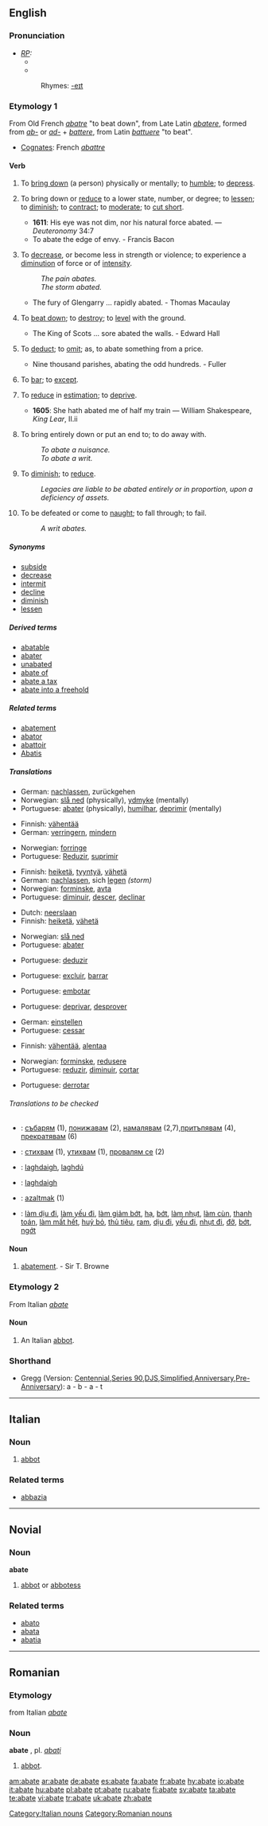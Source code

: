 {{wikisource1911Enc|Abated}}
==English==

===Pronunciation===
* ''[[RP]]:''
** {{IPA|/əˈbeɪt/}}
** {{SAMPA|/@"beIt/}}
*: Rhymes: [[Rhymes:English:-eɪt|-eɪt]]

===Etymology 1===
From Old French ''[[abatre]]'' "to beat down", from Late Latin ''[[abatere]]'', formed from ''[[ab-]]'' or ''[[ad-]]'' + ''[[battere]]'', from Latin ''[[battuere]]'' "to beat".
* [[cognate|Cognate]]s: French ''[[abattre]]''

====Verb====
{{en-verb|abat|ing}}

# {{transitive}} To [[bring down]] (a person) physically or mentally; to [[humble]]; to [[depress]].
# {{transitive}} To bring down or [[reduce]] to a lower state, number, or degree; to [[lessen]]; to [[diminish]]; to [[contract]]; to [[moderate]]; to [[cut short]].
#* '''1611''': His eye was not dim, nor his natural force abated. — ''Deuteronomy'' 34:7
#* To abate the edge of envy. - Francis Bacon
# {{intransitive}} To [[decrease]], or become less in strength or violence; to experience a [[diminution]] of force or of [[intensity]].
#: ''The pain abates.''
#: ''The storm abated.''
#* The fury of Glengarry ... rapidly abated. - Thomas Macaulay
# {{transitive}} {{obsolete}} To [[beat down]]; to [[destroy]]; to [[level]] with the ground.
#* The King of Scots ... sore abated the walls. - Edward Hall
# {{transitive}} To [[deduct]]; to [[omit]]; as, to abate something from a price.
#* Nine thousand parishes, abating the odd hundreds. - Fuller
# {{transitive}} To [[bar]]; to [[except]].
# {{transitive}} {{obsolete}} To [[reduce]] in [[estimation]]; to [[deprive]].
#* '''1605''': She hath abated me of half my train — William Shakespeare, ''King Lear'', II.ii
# {{transitive}} {{law}} To bring entirely down or put an end to; to do away with.
#: ''To abate a nuisance.''
#: ''To abate a writ.''
# {{transitive}} {{law}} To [[diminish]]; to [[reduce]].
#: ''Legacies are liable to be abated entirely or in proportion, upon a deficiency of assets.''
# {{intransitive}} To be defeated or come to [[naught]]; to fall through; to fail.
#: ''A writ abates.''

=====Synonyms=====
* [[subside]]
* [[decrease]]
* [[intermit]]
* [[decline]]
* [[diminish]]
* [[lessen]]

=====Derived terms=====
* [[abatable]]
* [[abater]]
* [[unabated]]
* [[abate of]]
* [[abate a tax]]
* [[abate into a freehold]]

=====Related terms=====
* [[abatement]]
* [[abator]]
* [[abattoir]]
* [[Abatis]]

=====Translations=====
{{trans-top|to bring down a person physically or mentally}}
* German: [[nachlassen]], zurückgehen
* Norwegian: [[slå ned]] (physically), [[ydmyke]] (mentally)
* Portuguese: [[abater]] (physically), [[humilhar]], [[deprimir]] (mentally)
{{trans-mid}}
{{trans-bottom}}

{{trans-top|to bring down or reduce to a lower state}}
* Finnish: [[vähentää]]
* German: [[verringern]], [[mindern]]
{{trans-mid}}
* Norwegian: [[forringe]]
* Portuguese: [[Reduzir]], [[suprimir]]
{{trans-bottom}}

{{trans-top|to decrease or become less}}
* Finnish: [[heiketä]], [[tyyntyä]], [[vähetä]]
* German: [[nachlassen]], sich [[legen]] ''(storm)''
* Norwegian: [[forminske]], [[avta]]
* Portuguese: [[diminuir]], [[descer]], [[declinar]]
{{trans-mid}}
{{trans-bottom}}

{{trans-top|to beat down}}
* Dutch: [[neerslaan]]
* Finnish: [[heiketä]], [[vähetä]]
{{trans-mid}}
* Norwegian: [[slå ned]]
* Portuguese: [[abater]]
{{trans-bottom}}

{{trans-top|to deduct}}
* Portuguese: [[deduzir]]
{{trans-mid}}
{{trans-bottom}}

{{trans-top|to bar, to except}}
* Portuguese: [[excluir]], [[barrar]]
{{trans-mid}}
{{trans-bottom}}

{{trans-top|to blunt}}
* Portuguese: [[embotar]]
{{trans-mid}}
{{trans-bottom}}

{{trans-top|to reduce in estimation}}
* Portuguese: [[deprivar]], [[desprover]]
{{trans-mid}}
{{trans-bottom}}

{{trans-top|to bring entirely down or put an end to}}
* German: [[einstellen]]
* Portuguese: [[cessar]]
{{trans-mid}}
{{trans-bottom}}

{{trans-top|to diminish, to reduce}}
* Finnish: [[vähentää]], [[alentaa]]
{{trans-mid}}
* Norwegian: [[forminske]], [[redusere]]
* Portuguese: [[reduzir]], [[diminuir]], [[cortar]]
{{trans-bottom}}

{{trans-top|to be defeated}}
* Portuguese: [[derrotar]]
{{trans-mid}}
{{trans-bottom}}

======Translations to be checked======
{{checktrans}}
* {{ttbc|Bulgarian}}: [[събарям]] (1), [[понижавам]] (2), [[намалявам]] (2,7),[[притъпявам]] (4), [[прекратявам]] (6)
* {{ttbc|Bulgarian}}: [[стихвам]] (1), [[утихвам]] (1), [[провалям се]] (2)
* {{ttbc|Irish}}: [[laghdaigh]], [[laghdú]]
* {{ttbc|Irish}}: [[laghdaigh]]
* {{ttbc|Turkish}}: [[azaltmak]] (1)
* {{ttbc|Vietnamese}}: [[làm dịu đi]], [[làm yếu đi]], [[làm giảm bớt]], [[hạ]], [[bớt]], [[làm nhụt]], [[làm cùn]], [[thanh toán]], [[làm mất hết]], [[huỷ bỏ]], [[thủ tiêu]], [[ram]], [[dịu đi]], [[yếu đi]], [[nhụt đi]], [[đỡ]], [[bớt]], [[ngớt]]

====Noun====
{{en-noun}}

# {{obsolete}} [[abatement]]. - Sir T. Browne

===Etymology 2===
From Italian ''[[#Italian|abate]]''

====Noun====
{{en-noun}}

# An Italian [[abbot]].

===Shorthand===

* Gregg (Version: [http://en.wikipedia.org/wiki/Gregg_Shorthand#Centennial_Gregg_Shorthand Centennial],[http://en.wikipedia.org/wiki/Gregg_Shorthand#Series_90_Gregg_Shorthand Series 90],[http://en.wikipedia.org/wiki/Gregg_Shorthand#Diamond_Jubilee_Gregg_Shorthand  DJS],[http://en.wikipedia.org/wiki/Gregg_Shorthand#Simplified_Gregg_Shorthand Simplified],[http://en.wikipedia.org/wiki/Gregg_Shorthand#Anniversary_Gregg_Shorthand Anniversary],[http://en.wikipedia.org/wiki/Gregg_Shorthand#Pre-Anniversary_Gregg_Shorthand Pre-Anniversary]): a - b - a - t

----

==Italian==

===Noun===
{{it-noun|abat|m|e|i}}

# [[abbot]]

===Related terms===
* [[abbazia]]

[[Category:Italian nouns]]

----

==Novial==

===Noun===
'''abate'''

# [[abbot]] or [[abbotess]]

===Related terms===
* [[abato]]
* [[abata]]
* [[abatia]]

----

==Romanian==

===Etymology===
from Italian ''[[abate]]''

===Noun===
'''abate''' {{m}}, pl. ''[[abaţi]]''

# [[abbot]].

[[Category:Romanian nouns]]

[[am:abate]]
[[ar:abate]]
[[de:abate]]
[[es:abate]]
[[fa:abate]]
[[fr:abate]]
[[hy:abate]]
[[io:abate]]
[[it:abate]]
[[hu:abate]]
[[pl:abate]]
[[pt:abate]]
[[ru:abate]]
[[fi:abate]]
[[sv:abate]]
[[ta:abate]]
[[te:abate]]
[[vi:abate]]
[[tr:abate]]
[[uk:abate]]
[[zh:abate]]